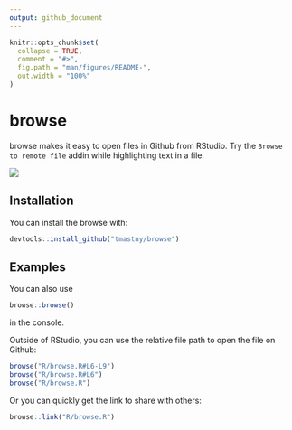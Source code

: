 ```yaml
---
output: github_document
---
```


<!-- README.md is generated from README.Rmd. Please edit that file -->

```r
knitr::opts_chunk$set(
  collapse = TRUE,
  comment = "#>",
  fig.path = "man/figures/README-",
  out.width = "100%"
)
```

# browse

<!-- badges: start -->
<!-- badges: end -->

browse makes it easy to open files in Github from RStudio. 
Try the `Browse to remote file` addin while highlighting text in a file.

![](browse.gif)

## Installation

You can install the browse with:

```r
devtools::install_github("tmastny/browse")
```

## Examples

You can also use 

```r
browse::browse()
```

in the console.

Outside of RStudio, you can use the relative file path
to open the file on Github:

```r
browse("R/browse.R#L6-L9")
browse("R/browse.R#L6")
browse("R/browse.R")
```

Or you can quickly get the link to share with others:

```r
browse::link("R/browse.R")
```
